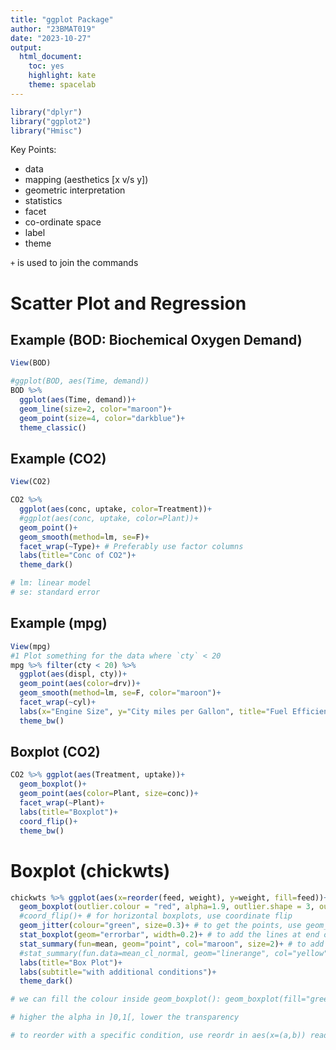 ```yaml
---
title: "ggplot Package"
author: "23BMAT019"
date: "2023-10-27"
output: 
  html_document: 
    toc: yes
    highlight: kate
    theme: spacelab
---
```


```r
library("dplyr")
library("ggplot2")
library("Hmisc")
```

Key Points:

- data
- mapping (aesthetics [x v/s y])
- geometric interpretation
- statistics
- facet
- co-ordinate space
- label
- theme

`+` is used to join the commands

# Scatter Plot and Regression

## Example (BOD: Biochemical Oxygen Demand)
```r
View(BOD)

#ggplot(BOD, aes(Time, demand))
BOD %>%
  ggplot(aes(Time, demand))+
  geom_line(size=2, color="maroon")+
  geom_point(size=4, color="darkblue")+
  theme_classic()
```

## Example (CO2)
```r
View(CO2)

CO2 %>%
  ggplot(aes(conc, uptake, color=Treatment))+
  #ggplot(aes(conc, uptake, color=Plant))+
  geom_point()+
  geom_smooth(method=lm, se=F)+
  facet_wrap(~Type)+ # Preferably use factor columns
  labs(title="Conc of CO2")+
  theme_dark()

# lm: linear model
# se: standard error
```

## Example (mpg)
```r
View(mpg)
#1 Plot something for the data where `cty` < 20
mpg %>% filter(cty < 20) %>%
  ggplot(aes(displ, cty))+
  geom_point(aes(color=drv))+
  geom_smooth(method=lm, se=F, color="maroon")+
  facet_wrap(~cyl)+
  labs(x="Engine Size", y="City miles per Gallon", title="Fuel Efficiency")+
  theme_bw()
```

## Boxplot (CO2)
```r
CO2 %>% ggplot(aes(Treatment, uptake))+
  geom_boxplot()+
  geom_point(aes(color=Plant, size=conc))+
  facet_wrap(~Plant)+
  labs(title="Boxplot")+
  coord_flip()+
  theme_bw()
```

# Boxplot (chickwts)
```r
chickwts %>% ggplot(aes(x=reorder(feed, weight), y=weight, fill=feed))+
  geom_boxplot(outlier.colour = "red", alpha=1.9, outlier.shape = 3, outlier.size = 3)+# to hide the outliers, use outliers.shape=NA
  #coord_flip()+ # for horizontal boxplots, use coordinate flip
  geom_jitter(colour="green", size=0.3)+ # to get the points, use geom_point() but those points overlap each other. geom_jitter() is used to avert overlapping
  stat_boxplot(geom="errorbar", width=0.2)+ # to add the lines at end of each boxplot line
  stat_summary(fun=mean, geom="point", col="maroon", size=2)+ # to add a mean in form of point in maroon of size 2
  #stat_summary(fun.data=mean_cl_normal, geom="linerange", col="yellow")+
  labs(title="Box Plot")+
  labs(subtitle="with additional conditions")+
  theme_dark()

# we can fill the colour inside geom_boxplot(): geom_boxplot(fill="green")

# higher the alpha in ]0,1[, lower the transparency

# to reorder with a specific condition, use reordr in aes(x=(a,b)) read as 'on x-axis reorder a according to b' (for descending use -b)
```
